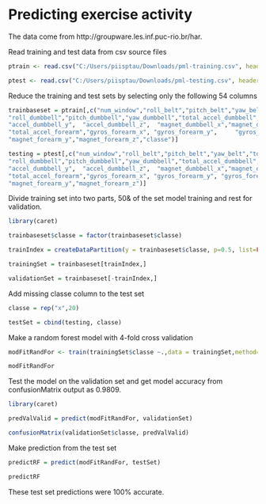 Predicting exercise activity
========================================================

The data come from http://groupware.les.inf.puc-rio.br/har.

Read training and test data from csv source files

```r
ptrain <- read.csv("C:/Users/piisptau/Downloads/pml-training.csv", header=TRUE, stringsAsFactors=F)

ptest <- read.csv("C:/Users/piisptau/Downloads/pml-testing.csv", header=TRUE, stringsAsFactors=F)

```


Reduce the training and test sets by selecting only the following 54 columns

```r

trainbaseset = ptrain[,c("num_window","roll_belt","pitch_belt","yaw_belt","total_accel_belt","gyros_belt_x","gyros_belt_y","gyros_belt_z","accel_belt_x","accel_belt_y","accel_belt_z","magnet_belt_x","magnet_belt_y","magnet_belt_z","roll_arm","pitch_arm","yaw_arm","total_accel_arm", "gyros_arm_x","gyros_arm_y","gyros_arm_z","accel_arm_x","accel_arm_y","accel_arm_z","magnet_arm_x","magnet_arm_y","magnet_arm_z",
"roll_dumbbell","pitch_dumbbell","yaw_dumbbell","total_accel_dumbbell","gyros_dumbbell_x","gyros_dumbbell_y",   "gyros_dumbbell_z",  "accel_dumbbell_x",
"accel_dumbbell_y",  "accel_dumbbell_z",  "magnet_dumbbell_x","magnet_dumbbell_y", "magnet_dumbbell_z",  "roll_forearm","pitch_forearm","yaw_forearm",
"total_accel_forearm","gyros_forearm_x", "gyros_forearm_y",     "gyros_forearm_z",    "accel_forearm_x","accel_forearm_y",  "accel_forearm_z", "magnet_forearm_x", 
"magnet_forearm_y","magnet_forearm_z","classe")]

testing = ptest[,c("num_window","roll_belt","pitch_belt","yaw_belt","total_accel_belt","gyros_belt_x","gyros_belt_y","gyros_belt_z","accel_belt_x","accel_belt_y","accel_belt_z","magnet_belt_x","magnet_belt_y","magnet_belt_z","roll_arm","pitch_arm","yaw_arm","total_accel_arm", "gyros_arm_x","gyros_arm_y","gyros_arm_z","accel_arm_x","accel_arm_y","accel_arm_z","magnet_arm_x","magnet_arm_y","magnet_arm_z",
"roll_dumbbell","pitch_dumbbell","yaw_dumbbell","total_accel_dumbbell","gyros_dumbbell_x","gyros_dumbbell_y",   "gyros_dumbbell_z",  "accel_dumbbell_x",
"accel_dumbbell_y",  "accel_dumbbell_z",  "magnet_dumbbell_x","magnet_dumbbell_y", "magnet_dumbbell_z",  "roll_forearm","pitch_forearm","yaw_forearm",
"total_accel_forearm","gyros_forearm_x", "gyros_forearm_y", "gyros_forearm_z", "accel_forearm_x","accel_forearm_y", "accel_forearm_z", "magnet_forearm_x", 
"magnet_forearm_y","magnet_forearm_z")]


```

Divide training set into two parts, 50& of the set model training and rest for validation.


```r

library(caret)

trainbaseset$classe = factor(trainbaseset$classe)

trainIndex = createDataPartition(y = trainbaseset$classe, p=0.5, list=FALSE) 

trainingSet = trainbaseset[trainIndex,]

validationSet = trainbaseset[-trainIndex,]

```

Add missing classe column to the test set

```r

classe = rep("x",20)

testSet = cbind(testing, classe)

```

Make a random forest model with 4-fold cross validation

```r

modFitRandFor <- train(trainingSet$classe ~.,data = trainingSet,method="rf", trControl=trainControl(method="cv", number=4))

modFitRandFor

```

Test the model on the validation set and get model accuracy from confusionMatrix output as 0.9809. 

```r
library(caret)

predValValid = predict(modFitRandFor, validationSet)

confusionMatrix(validationSet$classe, predValValid)
```

Make prediction from the test set

```r

predictRF = predict(modFitRandFor, testSet)

predictRF

```

These test set predictions were 100% accurate.


